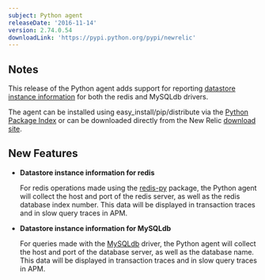 ```yaml
---
subject: Python agent
releaseDate: '2016-11-14'
version: 2.74.0.54
downloadLink: 'https://pypi.python.org/pypi/newrelic'
---
```


## Notes

This release of the Python agent adds support for reporting [datastore instance information](https://docs.newrelic.com/docs/agents/python-agent/supported-features/python-instance-level-database-information) for both the redis and MySQLdb drivers.

The agent can be installed using easy_install/pip/distribute via the [Python Package Index](https://pypi.python.org/pypi/newrelic) or can be downloaded directly from the New Relic [download site](https://download.newrelic.com/python_agent/release/).

## New Features

* **Datastore instance information for redis**

  For redis operations made using the [redis-py](https://pypi.python.org/pypi/redis) package, the Python agent will collect the host and port of the redis server, as well as the redis database index number. This data will be displayed in transaction traces and in slow query traces in APM.
* **Datastore instance information for MySQLdb**

  For queries made with the [MySQLdb](https://pypi.python.org/pypi/MySQL-python/) driver, the Python agent will collect the host and port of the database server, as well as the database name. This data will be displayed in transaction traces and in slow query traces in APM.
